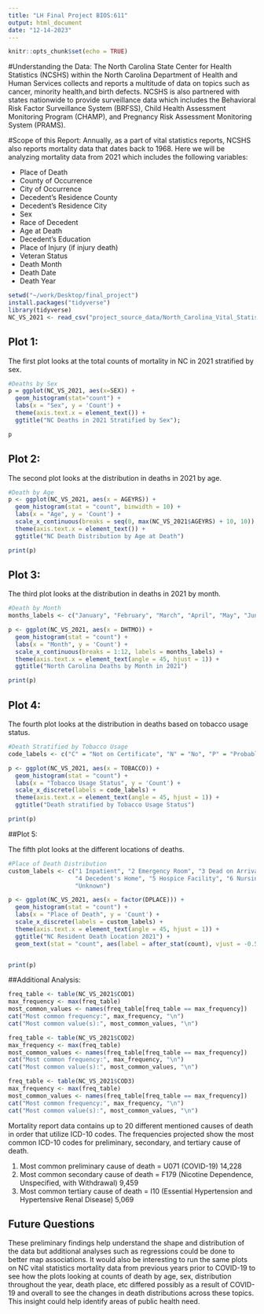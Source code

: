 ```yaml
---
title: "LH Final Project BIOS:611"
output: html_document
date: "12-14-2023"
---
```


```r
knitr::opts_chunk$set(echo = TRUE)
```

#Understanding the Data: 
The North Carolina State Center for Health Statistics (NCSHS) within the North Carolina Department of Health and Human Services collects and reports a multitude of data on topics such as cancer, minority health,and birth defects. NCSHS is also partnered with states nationwide to provide surveillance data which includes the Behavioral Risk Factor Surveillance System (BRFSS), Child Health Assessment Monitoring Program (CHAMP), and Pregnancy Risk Assessment Monitoring System (PRAMS). 

#Scope of this Report: 
Annually, as a part of vital statistics reports, NCSHS also reports mortality data that dates back to 1968. Here we will be analyzing mortality data from 2021 which includes the following variables: 

- Place of Death 
- County of Occurrence
- City of Occurrence
- Decedent's Residence County 
- Decedent's Residence City 
- Sex 
- Race of Decedent 
- Age at Death 
- Decedent's Education 
- Place of Injury (if injury death)
- Veteran Status
- Death Month 
- Death Date 
- Death Year

```r

setwd("~/work/Desktop/final_project")
install.packages("tidyverse")
library(tidyverse) 
NC_VS_2021 <- read_csv("project_source_data/North_Carolina_Vital_Statistics_2021.csv")

```

## Plot 1: 

The first plot looks at the total counts of mortality in NC in 2021 stratified by sex.
```r

#Deaths by Sex
p = ggplot(NC_VS_2021, aes(x=SEX)) +
  geom_histogram(stat="count") +
  labs(x = "Sex", y = 'Count') +
  theme(axis.text.x = element_text()) + 
  ggtitle("NC Deaths in 2021 Stratified by Sex");

p
```


## Plot 2: 

The second plot looks at the distribution in deaths in 2021 by age.
``` r
#Death by Age
p <- ggplot(NC_VS_2021, aes(x = AGEYRS)) +
  geom_histogram(stat = "count", binwidth = 10) +
  labs(x = "Age", y = 'Count') +
  scale_x_continuous(breaks = seq(0, max(NC_VS_2021$AGEYRS) + 10, 10)) +
  theme(axis.text.x = element_text()) +
  ggtitle("NC Death Distribution by Age at Death")

print(p)


```



## Plot 3: 

The third plot looks at the distribution in deaths in 2021 by month.
``` r
#Death by Month
months_labels <- c("January", "February", "March", "April", "May", "June", "July", "August", "September", "October", "November", "December")

p <- ggplot(NC_VS_2021, aes(x = DHTMO)) +
  geom_histogram(stat = "count") +
  labs(x = "Month", y = 'Count') +
  scale_x_continuous(breaks = 1:12, labels = months_labels) +
  theme(axis.text.x = element_text(angle = 45, hjust = 1)) +
  ggtitle("North Carolina Deaths by Month in 2021")

print(p)

```


## Plot 4: 

The fourth plot looks at the distribution in deaths based on tobacco usage status.
``` r
#Death Stratified by Tobacco Usage
code_labels <- c("C" = "Not on Certificate", "N" = "No", "P" = "Probably", "U" = "Unknown", "Y" = "Yes")

p <- ggplot(NC_VS_2021, aes(x = TOBACCO)) +
  geom_histogram(stat = "count") +
  labs(x = "Tobacco Usage Status", y = 'Count') +
  scale_x_discrete(labels = code_labels) +  
  theme(axis.text.x = element_text(angle = 45, hjust = 1)) +  
  ggtitle("Death stratified by Tobacco Usage Status")

print(p)

```



##Plot 5: 

The fifth plot looks at the different locations of deaths.
``` r
#Place of Death Distribution
custom_labels <- c("1 Inpatient", "2 Emergency Room", "3 Dead on Arrival", 
                   "4 Decedent's Home", "5 Hospice Facility", "6 Nursing Home", "7 Other", 
                   "Unknown")

p <- ggplot(NC_VS_2021, aes(x = factor(DPLACE))) +
  geom_histogram(stat = "count") +
  labs(x = "Place of Death", y = 'Count') +
  scale_x_discrete(labels = custom_labels) +  
  theme(axis.text.x = element_text(angle = 45, hjust = 1)) + 
  ggtitle("NC Resident Death Location 2021") + 
  geom_text(stat = "count", aes(label = after_stat(count), vjust = -0.5), color = "red", position = position_stack(vjust = 0.5))


print(p)

```


##Additional Analysis: 

```r
freq_table <- table(NC_VS_2021$COD1)
max_frequency <- max(freq_table)
most_common_values <- names(freq_table[freq_table == max_frequency])
cat("Most common frequency:", max_frequency, "\n")
cat("Most common value(s):", most_common_values, "\n")

freq_table <- table(NC_VS_2021$COD2)
max_frequency <- max(freq_table)
most_common_values <- names(freq_table[freq_table == max_frequency])
cat("Most common frequency:", max_frequency, "\n")
cat("Most common value(s):", most_common_values, "\n")

freq_table <- table(NC_VS_2021$COD3)
max_frequency <- max(freq_table)
most_common_values <- names(freq_table[freq_table == max_frequency])
cat("Most common frequency:", max_frequency, "\n")
cat("Most common value(s):", most_common_values, "\n")

```

Mortality report data contains up to 20 different mentioned causes of death in order that utilize ICD-10 codes. The frequencies projected show the most common ICD-10 codes for preliminary, secondary, and tertiary cause of death. 

1. Most common preliminary cause of death  = U071 (COVID-19) 14,228
2. Most common secondary cause of death  = F179 (Nicotine Dependence, Unspecified, with Withdrawal) 9,459
3. Most common tertiary cause of death  = I10 (Essential Hypertension and Hypertensive Renal
Disease) 5,069


## Future Questions

These preliminary findings help understand the shape and distribution of the data but additional analyses such as regressions could be done to better map associations. It would also be interesting to run the same plots on NC vital statistics mortality data from previous years prior to COVID-19 to see how the plots looking at counts of death by age, sex, distribution throughout the year, death place, etc differed possibly as a result of COVID-19 and overall to see the changes in death distributions across these topics. This insight could help identify areas of public health need. 
